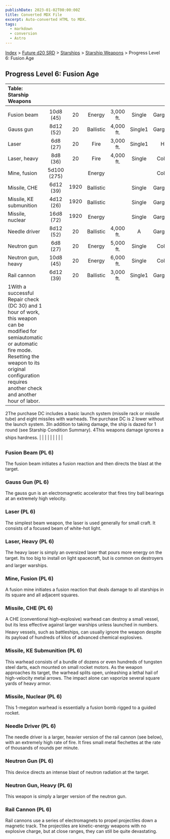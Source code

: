 ```yaml
---
publishDate: 2023-01-02T00:00:00Z
title: Converted MDX File
excerpt: Auto-converted HTML to MDX.
tags:
  - markdown
  - conversion
  - Astro
---
```






[Index](-index) > [Future d20 SRD](future-d20-srd-index) > [Starships](future-d20-srd-starships-index) > [Starship Weapons](future-d20-srd-starships-starship-weapons-index) > Progress Level 6: Fusion Age




## Progress Level 6: Fusion Age


| Table: Starship Weapons |  |  |  |  |  |  |  |  |
| :------------------------- | :--: | :--: | :--: | :--: | :--: | :--: | :--: | --: |
|  |  |  |  |  |  |  |  |  |
| Fusion beam | 10d8 (45) | 20 | Energy | 3,000 ft. | Single | Gargantuan | 33 | Res (+2) |
| Gauss gun | 8d12 (52) | 20 | Ballistic | 4,000 ft. | Single1 | Gargantuan | 35 | Res (+2) |
| Laser | 6d8 (27) | 20 | Fire | 3,000 ft. | Single1 | Huge | 28 | Lic (+1) |
| Laser, heavy | 8d8 (36) | 20 | Fire | 4,000 ft. | Single | Colossal | 31 | Res (+2) |
| Mine, fusion | 5d100 (275) |  | Energy |  |  | Colossal | 33 | Mil (+3) |
| Missile, CHE | 6d12 (39) | 1920 | Ballistic |  | Single | Gargantuan | 252 | Mil (+3) |
| Missile, KE submunition | 4d12 (26) | 1920 | Ballistic |  | Single | Gargantuan | 222 | Lic (+1) |
| Missile, nuclear | 16d8 (72) | 1920 | Energy |  | Single | Gargantuan | 452 | Mil (+3) |
| Needle driver | 8d12 (52) | 20 | Ballistic | 4,000 ft. | A | Gargantuan | 36 | Lic (+1) |
| Neutron gun | 6d8 (27) | 20 | Energy | 5,000 ft. | Single | Colossal | 31 | Mil (+3) |
| Neutron gun, heavy | 10d8 (45) | 20 | Energy | 6,000 ft. | Single | Colossal | 35 | Mil (+3) |
| Rail cannon | 6d12 (39) | 20 | Ballistic | 3,000 ft. | Single1 | Gargantuan | 30 | Lic (+1) |
| 1With a successful Repair check (DC 30) and 1 hour of work, this weapon can be modified for semiautomatic or automatic fire mode. Resetting the weapon to its original configuration requires another check and another hour of labor.
2The purchase DC includes a basic launch system (missile rack or missile tube) and eight missiles with warheads. The purchase DC is 2 lower without the launch system.
3In addition to taking damage, the ship is dazed for 1 round (see Starship Condition Summary).
4This weapons damage ignores a ships hardness. |  |  |  |  |  |  |  |  |



### Fusion Beam (PL 6)


The fusion beam initiates a fusion reaction and then directs the blast at the target.


### Gauss Gun (PL 6)


The gauss gun is an electromagnetic accelerator that fires tiny ball bearings at an extremely high velocity.


### Laser (PL 6)


The simplest beam weapon, the laser is used generally for small craft. It consists of a focused beam of white-hot light.


### Laser, Heavy (PL 6)


The heavy laser is simply an oversized laser that pours more energy on the target. Its too big to install on light spacecraft, but is common on destroyers and larger warships.


### Mine, Fusion (PL 6)


A fusion mine initiates a fusion reaction that deals damage to all starships in its square and all adjacent squares.


### Missile, CHE (PL 6)


A CHE (conventional high-explosive) warhead can destroy a small vessel, but its less effective against larger warships unless launched in numbers. Heavy vessels, such as battleships, can usually ignore the weapon despite its payload of hundreds of kilos of advanced chemical explosives.


### Missile, KE Submunition (PL 6)


This warhead consists of a bundle of dozens or even hundreds of tungsten steel darts, each mounted on small rocket motors. As the weapon approaches its target, the warhead splits open, unleashing a lethal hail of high-velocity metal arrows. The impact alone can vaporize several square yards of heavy armor.


### Missile, Nuclear (PL 6)


This 1-megaton warhead is essentially a fusion bomb rigged to a guided rocket.


### Needle Driver (PL 6)


The needle driver is a larger, heavier version of the rail cannon (see below), with an extremely high rate of fire. It fires small metal flechettes at the rate of thousands of rounds per minute.


### Neutron Gun (PL 6)


This device directs an intense blast of neutron radiation at the target.


### Neutron Gun, Heavy (PL 6)


This weapon is simply a larger version of the neutron gun.


### Rail Cannon (PL 6)


Rail cannons use a series of electromagnets to propel projectiles down a magnetic track. The projectiles are kinetic-energy weapons with no explosive charge, but at close ranges, they can still be quite devastating.



